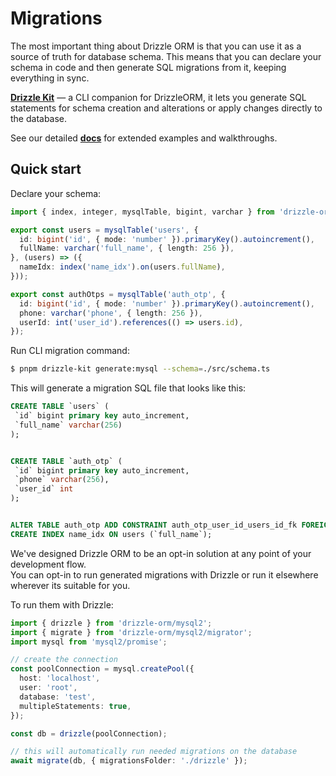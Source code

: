 
# Migrations
The most important thing about Drizzle ORM is that you can use it as a source of truth for database schema.
This means that you can declare your schema in code and then generate SQL migrations from it, keeping everything in sync.

**[Drizzle Kit](/kit-docs)** — a CLI companion for DrizzleORM, it lets you generate SQL statements for schema creation and alterations 
or apply changes directly to the database.  
  
See our detailed **[docs](/kit-docs)** for extended examples and walkthroughs.
  
## Quick start
Declare your schema:
```typescript copy filename="./src/schema.ts"
import { index, integer, mysqlTable, bigint, varchar } from 'drizzle-orm/mysql-core';

export const users = mysqlTable('users', {
  id: bigint('id', { mode: 'number' }).primaryKey().autoincrement(),
  fullName: varchar('full_name', { length: 256 }),
}, (users) => ({
  nameIdx: index('name_idx').on(users.fullName),
}));

export const authOtps = mysqlTable('auth_otp', {
  id: bigint('id', { mode: 'number' }).primaryKey().autoincrement(),
  phone: varchar('phone', { length: 256 }),
  userId: int('user_id').references(() => users.id),
});
```

Run CLI migration command:
```bash
$ pnpm drizzle-kit generate:mysql --schema=./src/schema.ts
```
This will generate a migration SQL file that looks like this:
```sql copy
CREATE TABLE `users` (
 `id` bigint primary key auto_increment,
 `full_name` varchar(256)
);


CREATE TABLE `auth_otp` (
 `id` bigint primary key auto_increment,
 `phone` varchar(256),
 `user_id` int
);


ALTER TABLE auth_otp ADD CONSTRAINT auth_otp_user_id_users_id_fk FOREIGN KEY (`user_id`) REFERENCES users(`id`) ;
CREATE INDEX name_idx ON users (`full_name`);
```

We've designed Drizzle ORM to be an opt-in solution at any point of your development flow.  
You can opt-in to run generated migrations with Drizzle or run it elsewhere wherever its suitable for you.

To run them with Drizzle:
```typescript copy
import { drizzle } from 'drizzle-orm/mysql2';
import { migrate } from 'drizzle-orm/mysql2/migrator';
import mysql from 'mysql2/promise';

// create the connection
const poolConnection = mysql.createPool({
  host: 'localhost',
  user: 'root',
  database: 'test',
  multipleStatements: true,
});

const db = drizzle(poolConnection);

// this will automatically run needed migrations on the database
await migrate(db, { migrationsFolder: './drizzle' });
```

